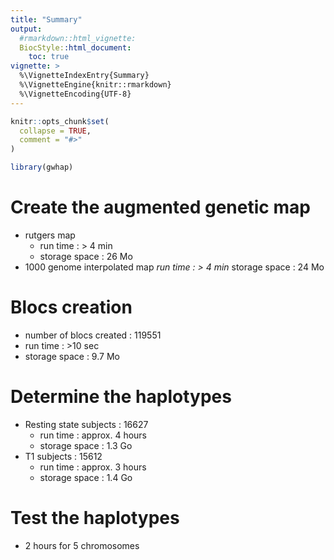 ```yaml
---
title: "Summary"
output:
  #rmarkdown::html_vignette:
  BiocStyle::html_document:
    toc: true
vignette: >
  %\VignetteIndexEntry{Summary}
  %\VignetteEngine{knitr::rmarkdown}
  %\VignetteEncoding{UTF-8}
---
```


```r
knitr::opts_chunk$set(
  collapse = TRUE,
  comment = "#>"
)
```

```r
library(gwhap)
```


# Create the augmented genetic map

* rutgers map
  * run time : > 4 min
  * storage space : 26 Mo

* 1000 genome interpolated map
  *run time : > 4 min
  *storage space : 24 Mo

# Blocs creation

* number of blocs created : 119551
* run time : >10 sec
* storage space : 9.7 Mo

# Determine the haplotypes

* Resting state subjects : 16627
  * run time : approx. 4 hours
  * storage space : 1.3 Go

* T1 subjects : 15612
  * run time : approx. 3 hours
  * storage space : 1.4 Go

# Test the haplotypes

* 2 hours for 5 chromosomes
